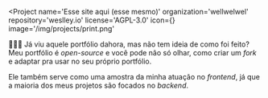 
<Project
  name='Esse site aqui (esse mesmo)'
  organization='wellwelwel'
  repository='weslley.io'
  license='AGPL-3.0'
  icon={<Heart />}
  image='/img/projects/print.png'
>

👨🏻‍🎨 Já viu aquele portfólio dahora, mas não tem ideia de como foi feito? Meu portfólio é _open-source_ e você pode não só olhar, como criar um _fork_ e adaptar pra usar no seu próprio portfólio.

Ele também serve como uma amostra da minha atuação no _frontend_, já que a maioria dos meus projetos são focados no _backend_.

</Project>
